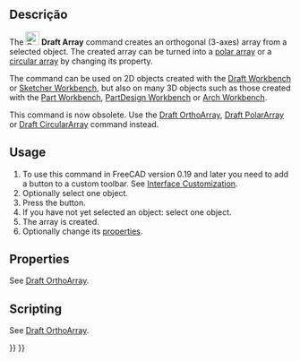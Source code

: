 <languages/>

<div class="mw-translate-fuzzy">
{{Docnav
|
|[[Draft_Drawing/pt-br|Desenhando]]
|[[Draft_Workbench/pt-br|Draft]]
|
|IconR=Draft_Drawing.svg
|IconC=Workbench_Draft.svg
}}
</div>

{{VeryImportantMessage|THIS COMMAND IS OBSOLETE<br>
It is not available in {{VersionPlus|0.21}}. Use [[Draft_OrthoArray|Draft OrthoArray]], [[Draft_PolarArray|Draft PolarArray]] or [[Draft_CircularArray|Draft CircularArray]] instead.}}

{{GuiCommand
|Name=Draft Array
|Workbenches=[[Draft_Workbench|Draft]], [[Arch_Workbench|Arch]]
|SeeAlso=[[Draft_OrthoArray|Draft OrthoArray]], [[Draft_PolarArray|Draft PolarArray]], [[Draft_CircularArray|Draft CircularArray]]
}}

<span id="Description"></span>
==Descrição==

The [[Image:Draft_Array.svg|24px]] '''Draft Array''' command creates an orthogonal (3-axes) array from a selected object. The created array can be turned into a [[Draft_PolarArray|polar array]] or a [[Draft_CircularArray|circular array]] by changing its {{PropertyData|Array Type}} property.

The command can be used on 2D objects created with the [[Draft_Workbench|Draft Workbench]] or [[Sketcher_Workbench|Sketcher Workbench]], but also on many 3D objects such as those created with the [[Part_Workbench|Part Workbench]], [[PartDesign_Workbench|PartDesign Workbench]] or [[Arch_Workbench|Arch Workbench]].

This command is now obsolete. Use the [[Draft_OrthoArray|Draft OrthoArray]], [[Draft_PolarArray|Draft PolarArray]] or [[Draft_CircularArray|Draft CircularArray]] command instead.

==Usage==

# To use this command in FreeCAD version 0.19 and later you need to add a button to a custom toolbar. See [[Interface_Customization|Interface Customization]].
# Optionally select one object.
# Press the {{Button|[[Image:Draft_Array.svg|16px]] [[Draft_Array|Draft Array]]}} button.
# If you have not yet selected an object: select one object.
# The array is created.
# Optionally change its [[Draft_OrthoArray#Properties|properties]].

==Properties==

See [[Draft_OrthoArray#Properties|Draft OrthoArray]].

==Scripting==

See [[Draft_OrthoArray#Scripting|Draft OrthoArray]].


<div class="mw-translate-fuzzy">
{{Docnav
|
|[[Draft_Drawing/pt-br|Desenhando]]
|[[Draft_Workbench/pt-br|Draft]]
|
|IconR=Draft_Drawing.svg
|IconC=Workbench_Draft.svg
}}
</div>

{{Draft Tools navi{{#translation:}}}}
{{Userdocnavi{{#translation:}}}}